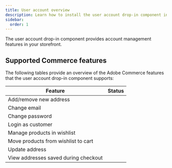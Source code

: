 ```yaml
---
title: User account overview
description: Learn how to install the user account drop-in component in your site.
sidebar:
  order: 1
---
```



The user account drop-in component provides account management features in your storefront.

## Supported Commerce features

The following tables provide an overview of the Adobe Commerce features that the user account drop-in component supports:

| Feature                                | Status                                     |
|----------------------------------------|--------------------------------------------|
| Add/remove new address                 | <Badge text="Supported" variant="tip" />   |
| Change email                           | <Badge text="Supported" variant="tip" />   |
| Change password                        | <Badge text="Supported" variant="tip" />   |
| Login as customer                      | <Badge text="Roadmap" variant="caution" /> |
| Manage products in wishlist            | <Badge text="Suppported" variant="tip" />  |
| Move products from wishlist to cart    | <Badge text="Suppported" variant="tip" />  |
| Update address                         | <Badge text="Supported" variant="tip" />   |
| View addresses saved during checkout   | <Badge text="Supported" variant="tip" />   |
